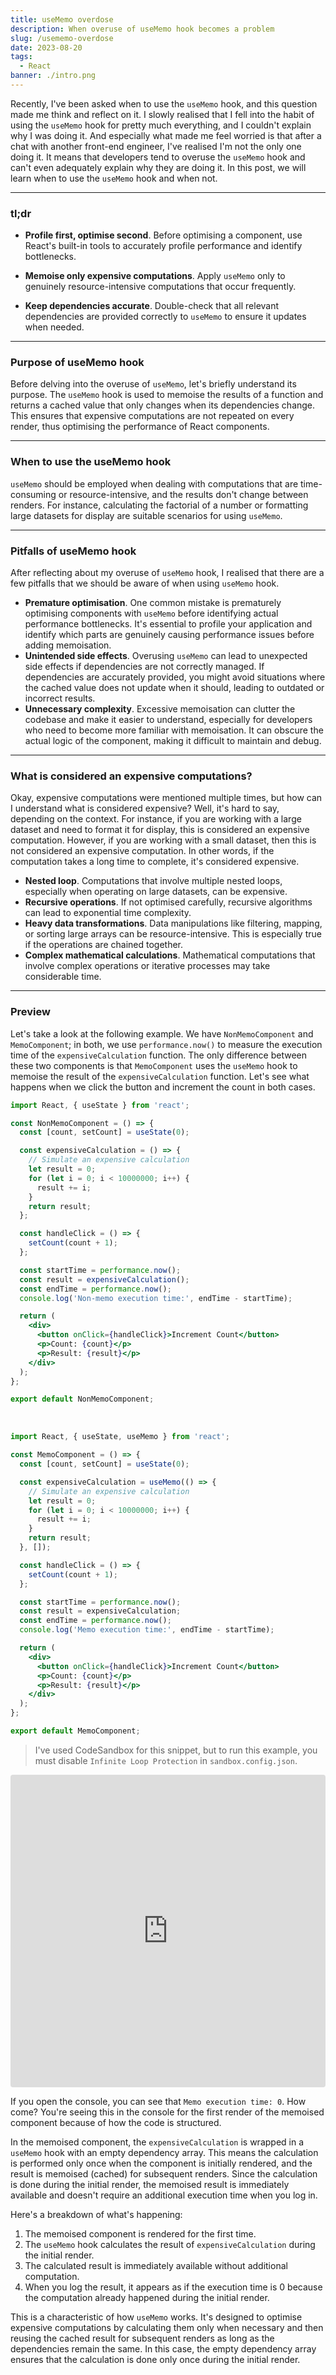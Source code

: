 ```yaml
---
title: useMemo overdose
description: When overuse of useMemo hook becomes a problem
slug: /usememo-overdose
date: 2023-08-20
tags:
  - React
banner: ./intro.png
---
```


Recently, I've been asked when to use the `useMemo` hook, and this question made me think and reflect on it. I slowly realised that I fell into the habit of using the `useMemo` hook for pretty much everything, and I couldn't explain why I was doing it. And especially what made me feel worried is that after a chat with another front-end engineer, I've realised I'm not the only one doing it. It means that developers tend to overuse the `useMemo` hook and can't even adequately explain why they are doing it. In this post, we will learn when to use the `useMemo` hook and when not.

---

### tl;dr

- **Profile first, optimise second**. Before optimising a component, use React's built-in tools to accurately profile performance and identify bottlenecks.

- **Memoise only expensive computations**. Apply `useMemo` only to genuinely resource-intensive computations that occur frequently.

- **Keep dependencies accurate**. Double-check that all relevant dependencies are provided correctly to `useMemo` to ensure it updates when needed.

---

### Purpose of useMemo hook

Before delving into the overuse of `useMemo`, let's briefly understand its purpose. The `useMemo` hook is used to memoise the results of a function and returns a cached value that only changes when its dependencies change. This ensures that expensive computations are not repeated on every render, thus optimising the performance of React components.

---

### When to use the useMemo hook

`useMemo` should be employed when dealing with computations that are time-consuming or resource-intensive, and the results don't change between renders. For instance, calculating the factorial of a number or formatting large datasets for display are suitable scenarios for using `useMemo`.

---

### Pitfalls of useMemo hook

After reflecting about my overuse of `useMemo` hook, I realised that there are a few pitfalls that we should be aware of when using `useMemo` hook.

- **Premature optimisation**. One common mistake is prematurely optimising components with `useMemo` before identifying actual performance bottlenecks. It's essential to profile your application and identify which parts are genuinely causing performance issues before adding memoisation.
- **Unintended side effects**. Overusing `useMemo` can lead to unexpected side effects if dependencies are not correctly managed. If dependencies are accurately provided, you might avoid situations where the cached value does not update when it should, leading to outdated or incorrect results.
- **Unnecessary complexity**. Excessive memoisation can clutter the codebase and make it easier to understand, especially for developers who need to become more familiar with memoisation. It can obscure the actual logic of the component, making it difficult to maintain and debug.

---

### What is considered an expensive computations?

Okay, expensive computations were mentioned multiple times, but how can I understand what is considered expensive? Well, it's hard to say, depending on the context. For instance, if you are working with a large dataset and need to format it for display, this is considered an expensive computation. However, if you are working with a small dataset, then this is not considered an expensive computation. In other words, if the computation takes a long time to complete, it's considered expensive.

- **Nested loop**. Computations that involve multiple nested loops, especially when operating on large datasets, can be expensive.
- **Recursive operations**. If not optimised carefully, recursive algorithms can lead to exponential time complexity.
- **Heavy data transformations**. Data manipulations like filtering, mapping, or sorting large arrays can be resource-intensive. This is especially true if the operations are chained together.
- **Complex mathematical calculations**. Mathematical computations that involve complex operations or iterative processes may take considerable time.

---

### Preview

Let's take a look at the following example. We have `NonMemoComponent` and `MemoComponent`; in both, we use `performance.now()` to measure the execution time of the `expensiveCalculation` function. The only difference between these two components is that `MemoComponent` uses the `useMemo` hook to memoise the result of the `expensiveCalculation` function. Let's see what happens when we click the button and increment the count in both cases.

```jsx:title=NonMemoComponent.jsx
import React, { useState } from 'react';

const NonMemoComponent = () => {
  const [count, setCount] = useState(0);

  const expensiveCalculation = () => {
    // Simulate an expensive calculation
    let result = 0;
    for (let i = 0; i < 10000000; i++) {
      result += i;
    }
    return result;
  };

  const handleClick = () => {
    setCount(count + 1);
  };

  const startTime = performance.now();
  const result = expensiveCalculation();
  const endTime = performance.now();
  console.log('Non-memo execution time:', endTime - startTime);

  return (
    <div>
      <button onClick={handleClick}>Increment Count</button>
      <p>Count: {count}</p>
      <p>Result: {result}</p>
    </div>
  );
};

export default NonMemoComponent;
```

<br />

```jsx:title=MemoComponent.jsx
import React, { useState, useMemo } from 'react';

const MemoComponent = () => {
  const [count, setCount] = useState(0);

  const expensiveCalculation = useMemo(() => {
    // Simulate an expensive calculation
    let result = 0;
    for (let i = 0; i < 10000000; i++) {
      result += i;
    }
    return result;
  }, []);

  const handleClick = () => {
    setCount(count + 1);
  };

  const startTime = performance.now();
  const result = expensiveCalculation;
  const endTime = performance.now();
  console.log('Memo execution time:', endTime - startTime);

  return (
    <div>
      <button onClick={handleClick}>Increment Count</button>
      <p>Count: {count}</p>
      <p>Result: {result}</p>
    </div>
  );
};

export default MemoComponent;
```

> I've used CodeSandbox for this snippet, but to run this example, you must disable `Infinite Loop Protection` in `sandbox.config.json`.

<iframe
  src="https://codesandbox.io/embed/memo-vs-nonmemo-demo-9nm9sx?expanddevtools=1&fontsize=14&hidenavigation=1&module=%2Fsrc%2FApp.js&theme=dark"
  style="width:100%; height:500px; border:0; border-radius: 4px; overflow:hidden;"
  title="memo-vs-nonmemo demo"
  allow="accelerometer; ambient-light-sensor; camera; encrypted-media; geolocation; gyroscope; hid; microphone; midi; payment; usb; vr; xr-spatial-tracking"
  sandbox="allow-forms allow-modals allow-popups allow-presentation allow-same-origin allow-scripts"
></iframe>

If you open the console, you can see that `Memo execution time: 0`. How come? You're seeing this in the console for the first render of the memoised component because of how the code is structured.

In the memoised component, the `expensiveCalculation` is wrapped in a `useMemo` hook with an empty dependency array. This means the calculation is performed only once when the component is initially rendered, and the result is memoised (cached) for subsequent renders. Since the calculation is done during the initial render, the memoised result is immediately available and doesn't require an additional execution time when you log in.

Here's a breakdown of what's happening:

1. The memoised component is rendered for the first time.
2. The `useMemo` hook calculates the result of `expensiveCalculation` during the initial render.
3. The calculated result is immediately available without additional computation.
4. When you log the result, it appears as if the execution time is 0 because the computation already happened during the initial render.

This is a characteristic of how `useMemo` works. It's designed to optimise expensive computations by calculating them only when necessary and then reusing the cached result for subsequent renders as long as the dependencies remain the same. In this case, the empty dependency array ensures that the calculation is done only once during the initial render.
